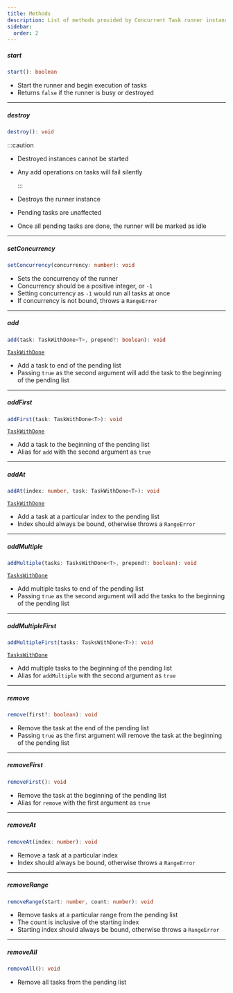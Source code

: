```yaml
---
title: Methods
description: List of methods provided by Concurrent Task runner instance.
sidebar:
  order: 2
---
```



##### start

```ts
start(): boolean
```

- Start the runner and begin execution of tasks
- Returns `false` if the runner is busy or destroyed

---

##### destroy

```ts
destroy(): void
```

:::caution

- Destroyed instances cannot be started
- Any add operations on tasks will fail silently

  :::

- Destroys the runner instance
- Pending tasks are unaffected
- Once all pending tasks are done, the runner will be marked as idle

---

##### setConcurrency

```ts
setConcurrency(concurrency: number): void
```

- Sets the concurrency of the runner
- Concurrency should be a positive integer, or `-1`
- Setting concurrency as `-1` would run all tasks at once
- If concurrency is not bound, throws a `RangeError`

---

##### add

```ts
add(task: TaskWithDone<T>, prepend?: boolean): void
```

<References>[`TaskWithDone`][TaskWithDone]</References>

- Add a task to end of the pending list
- Passing `true` as the second argument will add the task to the beginning of the pending list

---

##### addFirst

```ts
addFirst(task: TaskWithDone<T>): void
```

<References>[`TaskWithDone`][TaskWithDone]</References>

- Add a task to the beginning of the pending list
- Alias for `add` with the second argument as `true`

---

##### addAt

```ts
addAt(index: number, task: TaskWithDone<T>): void
```

<References>[`TaskWithDone`][TaskWithDone]</References>

- Add a task at a particular index to the pending list
- Index should always be bound, otherwise throws a `RangeError`

---

##### addMultiple

```ts
addMultiple(tasks: TasksWithDone<T>, prepend?: boolean): void
```

<References>[`TasksWithDone`][TasksWithDone]</References>

- Add multiple tasks to end of the pending list
- Passing `true` as the second argument will add the tasks to the beginning of the pending list

---

##### addMultipleFirst

```ts
addMultipleFirst(tasks: TasksWithDone<T>): void
```

<References>[`TasksWithDone`][TasksWithDone]</References>

- Add multiple tasks to the beginning of the pending list
- Alias for `addMultiple` with the second argument as `true`

---

##### remove

```ts
remove(first?: boolean): void
```

- Remove the task at the end of the pending list
- Passing `true` as the first argument will remove the task at the beginning of the pending list

---

##### removeFirst

```ts
removeFirst(): void
```

- Remove the task at the beginning of the pending list
- Alias for `remove` with the first argument as `true`

---

##### removeAt

```ts
removeAt(index: number): void
```

- Remove a task at a particular index
- Index should always be bound, otherwise throws a `RangeError`

---

##### removeRange

```ts
removeRange(start: number, count: number): void
```

- Remove tasks at a particular range from the pending list
- The count is inclusive of the starting index
- Starting index should always be bound, otherwise throws a `RangeError`

---

##### removeAll

```ts
removeAll(): void
```

- Remove all tasks from the pending list

[TasksList]: /reference/types-and-enums#taskslist
[TasksCount]: /reference/types-and-enums#taskscount
[TaskWithDone]: /reference/types-and-enums#taskwithdone
[TasksWithDone]: /reference/types-and-enums#taskswithdone
[Done]: /reference/types-and-enums#done
